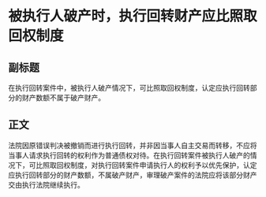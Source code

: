 # 被执行人破产时，执行回转财产应比照取回权制度
## 副标题
在执行回转案件中，被执行人破产情况下，可比照取回权制度，认定应执行回转部分的财产数额不属于破产财产。
## 正文
法院因原错误判决被撤销而进行执行回转，并非因当事人自主交易而转移，不应将当事人请求执行回转的权利作为普通债权对待。在执行回转案件被执行人破产的情况下，可比照取回权制度，对执行回转案件申请执行人的权利予以优先保护，认定应执行回转部分的财产数额，不属破产财产，审理破产案件的法院应将该部分财产交由执行法院继续执行。